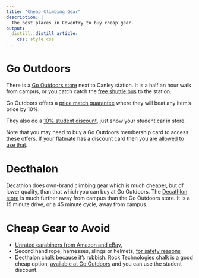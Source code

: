```yaml
---
title: "Cheap Climbing Gear"
description: | 
  The best places in Coventry to buy cheap gear.
output: 
  distill::distill_article:
    css: style.css
---
```



# Go Outdoors
There is a [Go Outdoors store](https://www.gooutdoors.co.uk/stores/coventry) next to Canley station. It is a half an hour walk from campus, or you catch catch the [free shuttle bus](https://warwick.ac.uk/services/estates/transport/buses/shuttlebus/) to the station.

Go Outdoors offers a [price match guarantee](https://www.gooutdoors.co.uk/price-guarantee) where they will beat any item's price by 10%.

They also do a [10% student discount](https://www.gooutdoors.co.uk/students), just show your student car in store.

Note that you may need to buy a Go Outdoors membership card to access these offers. If your flatmate has a discount card then [you are allowed to use that](https://www.gooutdoors.co.uk/discount-card-terms-and-conditions).

# Decthalon
Decathlon does own-brand climbing gear which is much cheaper, but of lower quality, than that which you can buy at Go Outdoors. The [Decathlon store](https://www.decathlon.co.uk/store-view/sport-shop-coventry-0070071700717) is much further away from campus than the Go Outdoors store. It is a 15 minute drive, or a 45 minute cycle, away from campus.

# Cheap Gear to Avoid
* [Unrated carabiners from Amazon and eBay.](https://www.reddit.com/r/climbing/comments/b685vi/new_climbers_do_not_use_amazon_for_gear_unless/)
* Second hand rope, harnesses, slings or helmets, [for safety reasons](https://blog.weighmyrack.com/buying-used-climbing-gear/)
* Decthalon chalk because it's rubbish. Rock Technologies chalk is a good cheap option, [available at Go Outdoors](https://www.gooutdoors.co.uk/15899255/rock-technologi-chalk-ball-15899255) and you can use the student discount.
